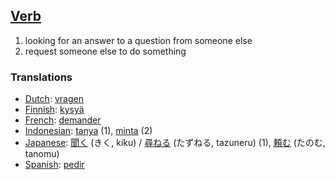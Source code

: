 ==[[Verb]]==
# looking for an answer to a question from someone else
# request someone else to do something

===Translations===

*[[Dutch]]: [[vragen]]
*[[Finnish]]: [[kysyä]]
*[[French]]: [[demander]]
*[[Indonesian]]: [[tanya]] (1), [[minta]] (2)
*[[Japanese]]: [[聞く]] (きく, kiku) / [[尋ねる]] (たずねる, tazuneru) (1), [[頼む]] (たのむ, tanomu)
*[[Spanish]]: [[pedir]]